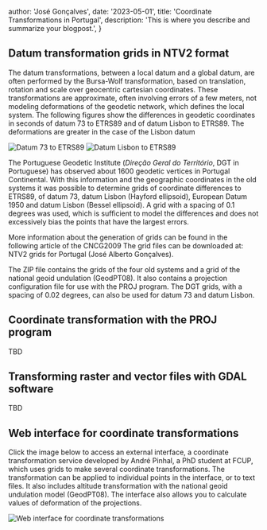 

  author: 'José Gonçalves',
  date: '2023-05-01',
  title: 'Coordinate Transformations in Portugal',
  description: 'This is where you describe and summarize your blogpost.',
}

## Datum transformation grids in NTV2 format

The datum transformations, between a local datum and a global datum, are often performed by the Bursa-Wolf transformation, based on translation, rotation and scale over geocentric cartesian coordinates. These transformations are approximate, often involving errors of a few meters, not modeling deformations of the geodetic network, which defines the local system. The following figures show the differences in geodetic coordinates in seconds of datum 73 to ETRS89 and of datum Lisbon to ETRS89. The deformations are greater in the case of the Lisbon datum

<div className="my-8 space-y-6">
  <Image
    src={Map1}
    alt="Datum 73 to ETRS89"
    className="rounded object-cover shadow-xl"
  />
  <Image
    src={Map2}
    alt="Datum Lisbon to ETRS89"
    className="rounded object-cover shadow-xl"
  />
</div>

The Portuguese Geodetic Institute (_Direção Geral do Território_, DGT in Portuguese) has observed about 1600 geodetic vertices in Portugal Continental. With this information and the geographic coordinates in the old systems it was possible to determine grids of coordinate differences to ETRS89, of datum 73, datum Lisbon (Hayford ellipsoid), European Datum 1950 and datum Lisbon (Bessel ellipsoid). A grid with a spacing of 0.1 degrees was used, which is sufficient to model the differences and does not excessively
bias the points that have the largest errors.

More information about the generation of grids can be found in the following article of the CNCG2009 The grid files can be downloaded at: NTV2 grids for Portugal (José Alberto Gonçalves).

The ZIP file contains the grids of the four old systems and a grid of the national geoid undulation (GeodPT08). It also contains a projection configuration file for use with the PROJ program. The DGT grids, with a spacing of 0.02 degrees, can also be used for datum 73 and datum Lisbon.

## Coordinate transformation with the PROJ program

TBD

## Transforming raster and vector files with GDAL software

TBD

## Web interface for coordinate transformations

Click the image below to access an external interface, a coordinate transformation service developed by André Pinhal, a PhD student at FCUP, which uses grids to make several coordinate transformations. The transformation can be applied to individual points in the interface, or to text files. It also includes altitude transformation with the national geoid undulation model (GeodPT08). The interface also allows you to calculate values of deformation of the projections.

<Link
  target="_blank"
  href="https://www.apinhal.pt/ProjGridTransform/"
  className="group block rounded transition hover:opacity-60"
>
  <Image
    src={WebInterface}
    alt="Web interface for coordinate transformations"
    className="rounded object-cover shadow-xl"
  />
</Link>
